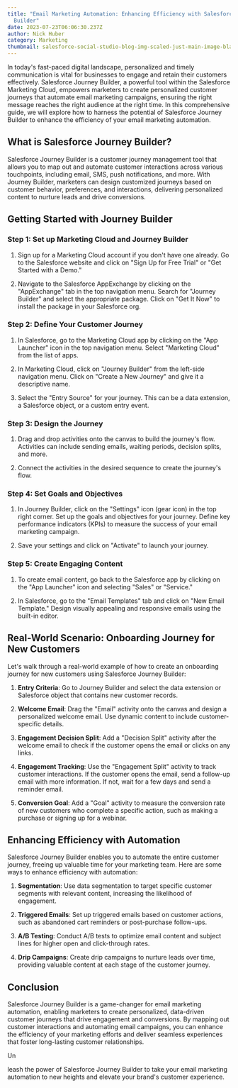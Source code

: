 ```yaml
---
title: "Email Marketing Automation: Enhancing Efficiency with Salesforce Journey
  Builder"
date: 2023-07-23T06:06:30.237Z
author: Nick Huber
category: Marketing
thumbnail: salesforce-social-studio-blog-img-scaled-just-main-image-blankv2.png
---
```

In today's fast-paced digital landscape, personalized and timely communication is vital for businesses to engage and retain their customers effectively. Salesforce Journey Builder, a powerful tool within the Salesforce Marketing Cloud, empowers marketers to create personalized customer journeys that automate email marketing campaigns, ensuring the right message reaches the right audience at the right time. In this comprehensive guide, we will explore how to harness the potential of Salesforce Journey Builder to enhance the efficiency of your email marketing automation.

## What is Salesforce Journey Builder?

Salesforce Journey Builder is a customer journey management tool that allows you to map out and automate customer interactions across various touchpoints, including email, SMS, push notifications, and more. With Journey Builder, marketers can design customized journeys based on customer behavior, preferences, and interactions, delivering personalized content to nurture leads and drive conversions.

## Getting Started with Journey Builder

### Step 1: Set up Marketing Cloud and Journey Builder

1. Sign up for a Marketing Cloud account if you don't have one already. Go to the Salesforce website and click on "Sign Up for Free Trial" or "Get Started with a Demo."

2. Navigate to the Salesforce AppExchange by clicking on the "AppExchange" tab in the top navigation menu. Search for "Journey Builder" and select the appropriate package. Click on "Get It Now" to install the package in your Salesforce org.

### Step 2: Define Your Customer Journey

1. In Salesforce, go to the Marketing Cloud app by clicking on the "App Launcher" icon in the top navigation menu. Select "Marketing Cloud" from the list of apps.

2. In Marketing Cloud, click on "Journey Builder" from the left-side navigation menu. Click on "Create a New Journey" and give it a descriptive name.

3. Select the "Entry Source" for your journey. This can be a data extension, a Salesforce object, or a custom entry event.

### Step 3: Design the Journey

1. Drag and drop activities onto the canvas to build the journey's flow. Activities can include sending emails, waiting periods, decision splits, and more.

2. Connect the activities in the desired sequence to create the journey's flow.

### Step 4: Set Goals and Objectives

1. In Journey Builder, click on the "Settings" icon (gear icon) in the top right corner. Set up the goals and objectives for your journey. Define key performance indicators (KPIs) to measure the success of your email marketing campaign.

2. Save your settings and click on "Activate" to launch your journey.

### Step 5: Create Engaging Content

1. To create email content, go back to the Salesforce app by clicking on the "App Launcher" icon and selecting "Sales" or "Service."

2. In Salesforce, go to the "Email Templates" tab and click on "New Email Template." Design visually appealing and responsive emails using the built-in editor.

## Real-World Scenario: Onboarding Journey for New Customers

Let's walk through a real-world example of how to create an onboarding journey for new customers using Salesforce Journey Builder:

1. **Entry Criteria**: Go to Journey Builder and select the data extension or Salesforce object that contains new customer records.

2. **Welcome Email**: Drag the "Email" activity onto the canvas and design a personalized welcome email. Use dynamic content to include customer-specific details.

3. **Engagement Decision Split**: Add a "Decision Split" activity after the welcome email to check if the customer opens the email or clicks on any links.

4. **Engagement Tracking**: Use the "Engagement Split" activity to track customer interactions. If the customer opens the email, send a follow-up email with more information. If not, wait for a few days and send a reminder email.

5. **Conversion Goal**: Add a "Goal" activity to measure the conversion rate of new customers who complete a specific action, such as making a purchase or signing up for a webinar.

## Enhancing Efficiency with Automation

Salesforce Journey Builder enables you to automate the entire customer journey, freeing up valuable time for your marketing team. Here are some ways to enhance efficiency with automation:

1. **Segmentation**: Use data segmentation to target specific customer segments with relevant content, increasing the likelihood of engagement.

2. **Triggered Emails**: Set up triggered emails based on customer actions, such as abandoned cart reminders or post-purchase follow-ups.

3. **A/B Testing**: Conduct A/B tests to optimize email content and subject lines for higher open and click-through rates.

4. **Drip Campaigns**: Create drip campaigns to nurture leads over time, providing valuable content at each stage of the customer journey.

## Conclusion

Salesforce Journey Builder is a game-changer for email marketing automation, enabling marketers to create personalized, data-driven customer journeys that drive engagement and conversions. By mapping out customer interactions and automating email campaigns, you can enhance the efficiency of your marketing efforts and deliver seamless experiences that foster long-lasting customer relationships.

Un

leash the power of Salesforce Journey Builder to take your email marketing automation to new heights and elevate your brand's customer experience.
